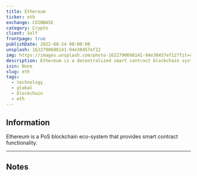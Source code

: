 ```yaml
---
title: Ethereum
ticker: eth
exchange: COINBASE
category: Crypto
client: Self
frontpage: true
publishDate: 2022-08-24 00:00:00
unsplash: 1622790698141-94e30457ef12
img: https://images.unsplash.com/photo-1622790698141-94e30457ef12?fit=crop&w=1400&h=700&q=75
description: Ethereum is a decentralized smart contract blockchain system.
isin: None
slug: eth
tags:
  - technology
  - global
  - blockchain
  - eth
---
```



## Information

Ethereum is a PoS blockchain eco-system that provides smart contract functionality.

---

## Notes